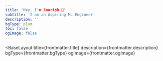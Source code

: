 ```yaml
---
title: 'Hey, I'm Sourish 👋'
subtitle: 'I am an Aspiring ML Engineer'
description: ''
bgType: plum
toc: false
ogImage: false
---
```



<BaseLayout
  title={frontmatter.title}
  description={frontmatter.description}
  bgType={frontmatter.bgType}
  ogImage={frontmatter.ogImage}
>
  <StandardLayout title={frontmatter.title} subtitle={frontmatter.subtitle}>
    <RenderPost pageToc={frontmatter.toc} collectionType="home" slug="index" />
  </StandardLayout>
</BaseLayout>
